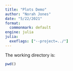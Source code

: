 ```yaml
---
title: "Plots Demo"
author: "Norah Jones"
date: "5/22/2021"
format:
  commonmark: default
engine: julia
julia:
  exeflags: ["--project=../"]
---
```


The working directory is:

```julia

pwd()
```






